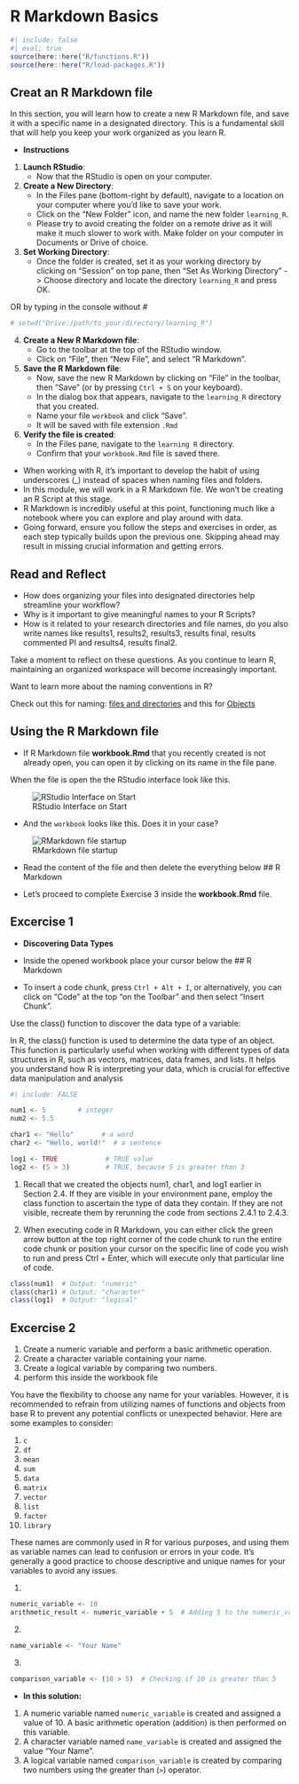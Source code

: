 # R Markdown Basics {#sec-rmarkdown-basics}

```r
#| include: false
#| eval: true
source(here::here("R/functions.R"))
source(here::here("R/load-packages.R"))
```

## Creat an R Markdown file

In this section, you will learn how to create a new R Markdown file, and
save it with a specific name in a designated directory. This is a
fundamental skill that will help you keep your work organized as you
learn R.

-   **Instructions**

1.  **Launch RStudio**:
    -   Now that the RStudio is open on your computer.
2.  **Create a New Directory**:
    -   In the Files pane (bottom-right by default), navigate to a
        location on your computer where you'd like to save your work.
    -   Click on the "New Folder" icon, and name the new folder
        `learning_R`.
    -   Please try to avoid creating the folder on a remote drive as it
        will make it much slower to work with. Make folder on your
        computer in Documents or Drive of choice.
3.  **Set Working Directory**:
    -   Once the folder is created, set it as your working directory by
        clicking on "Session" on top pane, then "Set As Working
        Directory" -\> Choose directory and locate the directory
        `learning_R` and press OK.

OR by typing in the console without \#

```r
# setwd("Drive:/path/to_your/directory/learning_R")
```

4.  **Create a New R Markdown file**:
    -   Go to the toolbar at the top of the RStudio window.
    -   Click on "File", then "New File", and select "R Markdown".
5.  **Save the R Markdown file**:
    -   Now, save the new R Markdown by clicking on "File" in the
        toolbar, then "Save" (or by pressing `Ctrl + S` on your
        keyboard).
    -   In the dialog box that appears, navigate to the `learning_R`
        directory that you created.
    -   Name your file `workbook` and click "Save".
    -   It will be saved with file extension `.Rmd`
6.  **Verify the file is created**:
    -   In the Files pane, navigate to the `learning R` directory.
    -   Confirm that your `workbook.Rmd` file is saved there.

::: callout-note
-   When working with R, it's important to develop the habit of using
    underscores (\_) instead of spaces when naming files and folders.
-   In this module, we will work in a R Markdown file. We won't be
    creating an R Script at this stage.
-   R Markdown is incredibly useful at this point, functioning much like
    a notebook where you can explore and play around with data.
-   Going forward, ensure you follow the steps and exercises in order,
    as each step typically builds upon the previous one. Skipping ahead
    may result in missing crucial information and getting errors.
:::

## Read and Reflect

-   How does organizing your files into designated directories help
    streamline your workflow?
-   Why is it important to give meaningful names to your R Scripts?
-   How is it related to your research directories and file names, do
    you also write names like results1, results2, results3, results
    final, results commented PI and results4, results final2.

Take a moment to reflect on these questions. As you continue to learn R,
maintaining an organized workspace will become increasingly important.

::: callout-note
Want to learn more about the naming conventions in R?

Check out this for naming: [files and
directories](https://style.tidyverse.org/files.html#:~:text=File%20names%20should%20be%20meaningful,letters%2C%20%2D%20%2C%20and%20_%20.&text=If%20you%20later%20realise%20that,use%2002a%20%2C%2002b%20%2C%20etc)
and this for
[Objects](https://bookdown.org/content/d1e53ac9-28ce-472f-bc2c-f499f18264a3/names.html)
:::

## Using the R Markdown file

-   If R Markdown file **workbook.Rmd** that you recently created is not
    already open, you can open it by clicking on its name in the file
    pane.

When the file is open the the RStudio interface look like this.

![RStudio Interface on Start](../images/RStudio_interface_2.PNG)

-   And the `workbook` looks like this. Does it in your case?

![RMarkdown file startup](../images/RMarkdwon_example.PNG)

-   Read the content of the file and then delete the everything below
    \## R Markdown

-   Let's proceed to complete Exercise 3 inside the **workbook.Rmd**
    file.

## Excercise 1

-   **Discovering Data Types**

-   Inside the opened workbook place your cursor below the \## R
    Markdown

-   To insert a code chunk, press `Ctrl + Alt + I`, or alternatively,
    you can click on "Code" at the top "on the Toolbar" and then select
    "Insert Chunk".

Use the class() function to discover the data type of a variable:

::: callout-note
In R, the class() function is used to determine the data type of an
object. This function is particularly useful when working with different
types of data structures in R, such as vectors, matrices, data frames,
and lists. It helps you understand how R is interpreting your data,
which is crucial for effective data manipulation and analysis
:::

```r
#| include: FALSE

num1 <- 5        # integer
num2 <- 5.5  

char1 <- "Hello"       # a word
char2 <- "Hello, world!"  # a sentence

log1 <- TRUE            # TRUE value
log2 <- (5 > 3)         # TRUE, because 5 is greater than 3


```

::: {.callout-tip collapse="true" title="Tip"}
1.  Recall that we created the objects num1, char1, and log1 earlier in
    Section 2.4. If they are visible in your environment pane, employ
    the class function to ascertain the type of data they contain. If
    they are not visible, recreate them by rerunning the code from
    sections 2.4.1 to 2.4.3.

2.  When executing code in R Markdown, you can either click the green
    arrow button at the top right corner of the code chunk to run the
    entire code chunk or position your cursor on the specific line of
    code you wish to run and press Ctrl + Enter, which will execute only
    that particular line of code.
:::

```r
class(num1)  # Output: "numeric"
class(char1) # Output: "character"
class(log1)  # Output: "logical"
```

## Excercise 2

1.  Create a numeric variable and perform a basic arithmetic operation.
2.  Create a character variable containing your name.
3.  Create a logical variable by comparing two numbers.
4.  perform this inside the workbook file

::: {.callout-warning title="Variable names to avoid"}
You have the flexibility to choose any name for your variables. However,
it is recommended to refrain from utilizing names of functions and
objects from base R to prevent any potential conflicts or unexpected
behavior. Here are some examples to consider:

1.  `c`
2.  `df`
3.  `mean`
4.  `sum`
5.  `data`
6.  `matrix`
7.  `vector`
8.  `list`
9.  `factor`
10. `library`

These names are commonly used in R for various purposes, and using them
as variable names can lead to confusion or errors in your code. It's
generally a good practice to choose descriptive and unique names for
your variables to avoid any issues.
:::

::: {.callout-tip collapse="true" title="Excercise 2: Click to see solution"}
1.  

```r
numeric_variable <- 10
arithmetic_result <- numeric_variable + 5  # Adding 5 to the numeric_variable
```

2.  

```r
name_variable <- "Your Name"
```

3.  

```r
comparison_variable <- (10 > 5)  # Checking if 10 is greater than 5
```

-   **In this solution:**

1.  A numeric variable named `numeric_variable` is created and assigned
    a value of 10. A basic arithmetic operation (addition) is then
    performed on this variable.
2.  A character variable named `name_variable` is created and assigned
    the value "Your Name".
3.  A logical variable named `comparison_variable` is created by
    comparing two numbers using the greater than (`>`) operator.
:::
